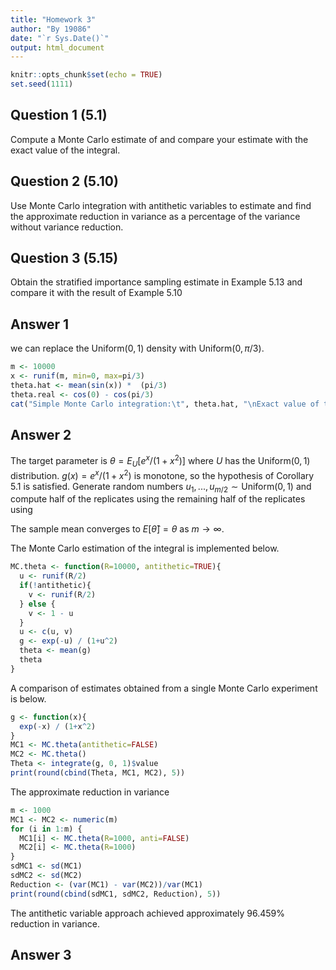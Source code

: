 ```yaml
---
title: "Homework 3"
author: "By 19086"
date: "`r Sys.Date()`"
output: html_document
---
```


```r
knitr::opts_chunk$set(echo = TRUE)
set.seed(1111)
```

## Question 1 (5.1)
Compute a Monte Carlo estimate of 
\begin{equation}
  \int_0^{\pi/3} sin t dt
\end{equation}
and compare your estimate with the exact value of the integral.

## Question 2 (5.10)
Use Monte Carlo integration with antithetic variables to estimate
\begin{equation}
  \int_0^1 \frac{e^{-x}}{1+x^2} dx,
\end{equation}
and find the approximate reduction in variance as a percentage of the variance without variance reduction.

## Question 3 (5.15)
Obtain the stratified importance sampling estimate in Example 5.13 and compare it with the result of Example 5.10

## Answer 1
we can replace the $\text{Uniform}(0,1)$ density with $\text{Uniform}(0,\pi/3)$.
```r
m <- 10000
x <- runif(m, min=0, max=pi/3)
theta.hat <- mean(sin(x)) *  (pi/3)
theta.real <- cos(0) - cos(pi/3)
cat("Simple Monte Carlo integration:\t", theta.hat, "\nExact value of the integral:\t\t", theta.real, "\n")
```

## Answer 2
The target parameter is $\theta=E_U [e^x/(1+x^2)]$ where $U$ has the $\text{Uniform}(0,1)$ distribution. $g(x)= e^x/(1+x^2)$ is monotone, so the hypothesis of Corollary 5.1 is satisfied. 
Generate random numbers $u_1, . . . , u_{m/2} \sim \text{Uniform}(0,1)$ and compute half of the replicates using
\begin{equation}
  Y_j = g^{(j)}(u) = e^{-u_j}/(1+u_j^2), \quad\quad j=1,\dots,m/2
\end{equation}
the remaining half of the replicates using
\begin{equation}
  Y'_j = g^{(j)}(1-u) = e^{-1+u_j}/(1+(1-u_j)^2), \quad\quad j=1,\dots,m/.
\end{equation}

The sample mean 
\begin{equation}
  \begin{split}
    \hat{\theta} &  = \overline{g_m(u)} = \frac{1}{m} \sum_{j=1}^{m/2} (Y_j  + Y'_j ) \\
    & = \frac{1}{m/2} \sum_{j=1}^{m/2} (\frac{Y_j / 2 + Y'_j / 2}{2})
  \end{split}
\end{equation}
converges to $E[\hat{\theta}] = \theta$ as $m \to \infty$.

The Monte Carlo estimation of the integral is implemented below. 

```r
MC.theta <- function(R=10000, antithetic=TRUE){
  u <- runif(R/2)
  if(!antithetic){
    v <- runif(R/2)
  } else {
    v <- 1 - u  
  }
  u <- c(u, v)
  g <- exp(-u) / (1+u^2)
  theta <- mean(g)
  theta
}
```

A comparison of estimates obtained from a single Monte Carlo experiment is below.
```r
g <- function(x){
  exp(-x) / (1+x^2)
}
MC1 <- MC.theta(antithetic=FALSE)
MC2 <- MC.theta()
Theta <- integrate(g, 0, 1)$value
print(round(cbind(Theta, MC1, MC2), 5))
```
The approximate reduction in variance 
```r
m <- 1000
MC1 <- MC2 <- numeric(m)
for (i in 1:m) {
  MC1[i] <- MC.theta(R=1000, anti=FALSE)
  MC2[i] <- MC.theta(R=1000)
}
sdMC1 <- sd(MC1)
sdMC2 <- sd(MC2)
Reduction <- (var(MC1) - var(MC2))/var(MC1)
print(round(cbind(sdMC1, sdMC2, Reduction), 5))
```
The antithetic variable approach achieved approximately $96.459\%$ reduction in variance.

## Answer 3

